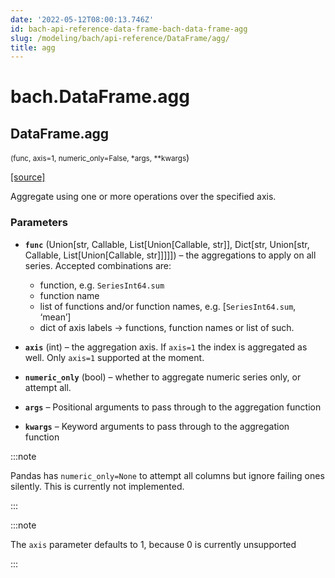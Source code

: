 ```yaml
---
date: '2022-05-12T08:00:13.746Z'
id: bach-api-reference-data-frame-bach-data-frame-agg
slug: /modeling/bach/api-reference/DataFrame/agg/
title: agg
---
```


# bach.DataFrame.agg

<div className="method">

## <span className="additional-name">DataFrame.</span><span className="name">agg</span>

<small className="parameter-list">(<span className="parameter" id="func">func</span>, <span className="parameter" id="axis">axis=1</span>, <span className="parameter" id="numeric_only">numeric_only=False</span>, <span className="parameter" id="*">\*args</span>, <span className="parameter" id="**">\*\*kwargs</span></small>)


&#8203;<span className="view-source">[[source]](https://github.com/objectiv/objectiv-analytics/blob/main/bach/bach/dataframe.py)</span>

<div className="content">

Aggregate using one or more operations over the specified axis.


### Parameters

* **`func`** (Union[str, Callable, List[Union[Callable, str]], Dict[str, Union[str, Callable, List[Union[Callable, str]]]]]) – the aggregations to apply on all series. Accepted combinations are:
  * function, e.g. `SeriesInt64.sum`
  * function name
  * list of functions and/or function names, e.g. [`SeriesInt64.sum`, ‘mean’]
  * dict of axis labels -> functions, function names or list of such.

* **`axis`** (int) – the aggregation axis. If `axis=1` the index is aggregated as well. Only `axis=1`
supported at the moment.
* **`numeric_only`** (bool) – whether to aggregate numeric series only, or attempt all.
* **`args`** – Positional arguments to pass through to the aggregation function
* **`kwargs`** – Keyword arguments to pass through to the aggregation function


:::note

Pandas has `numeric_only=None` to attempt all columns but ignore failing ones
silently. This is currently not implemented.


:::

:::note

The `axis` parameter defaults to 1, because 0 is currently unsupported


:::


</div>


</div>
